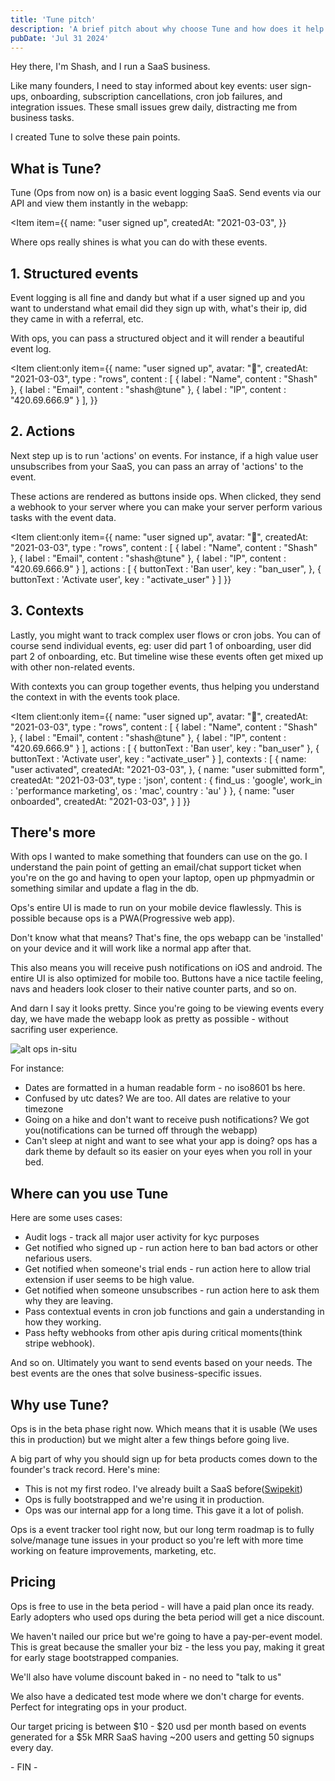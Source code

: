 ```yaml
---
title: 'Tune pitch'
description: 'A brief pitch about why choose Tune and how does it help your business'
pubDate: 'Jul 31 2024'
---
```



Hey there, I'm Shash, and I run a SaaS business.

Like many founders, I need to stay informed about key events: user sign-ups, onboarding, subscription cancellations, cron job failures, and integration issues. These small issues grew daily, distracting me from business tasks.

I created Tune to solve these pain points.

What is Tune?
--------------------

Tune (Ops from now on) is a basic event logging SaaS. Send events via our API and view them instantly in the webapp:

<Item 
  item={{
    name: "user signed up",
    createdAt: "2021-03-03",
  }}
></Item>

Where ops really shines is what you can do with these events.

1\. Structured events
---------------------

Event logging is all fine and dandy but what if a user signed up and you want to understand what email did they sign up with, what's their ip, did they came in with a referral, etc.

With ops, you can pass a structured object and it will render a beautiful event log.

<Item client:only 
  item={{
    name: "user signed up",
    avatar: "🙂",
    createdAt: "2021-03-03",
    type : "rows",
    content : [
      {
        label : "Name",
        content : "Shash"
      },
      {
        label : "Email",
        content : "shash@tune"
      },
      {
        label : "IP",
        content : "420.69.666.9"
      }
    ],
  }}
></Item>

2\. Actions
-----------

Next step up is to run 'actions' on events. For instance, if a high value user unsubscribes from your SaaS, you can pass an array of 'actions' to the event.

These actions are rendered as buttons inside ops. When clicked, they send a webhook to your server where you can make your server perform various tasks with the event data.

<Item client:only 
  item={{
    name: "user signed up",
    avatar: "🙂",
    createdAt: "2021-03-03",
    type : "rows",
    content : [
      {
        label : "Name",
        content : "Shash"
      },
      {
        label : "Email",
        content : "shash@tune"
      },
      {
        label : "IP",
        content : "420.69.666.9"
      }
    ],
    actions : [
      {
        buttonText : 'Ban user',
        key : "ban_user",
      },
      {
        buttonText : 'Activate user',
        key : "activate_user"
      }
    ]
  }}
></Item>

3\. Contexts
------------

Lastly, you might want to track complex user flows or cron jobs. You can of course send individual events, eg: user did part 1 of onboarding, user did part 2 of onboarding, etc. But timeline wise these events often get mixed up with other non-related events.

With contexts you can group together events, thus helping you understand the context in with the events took place.

<Item client:only 
  item={{
    name: "user signed up",
    avatar: "🙂",
    createdAt: "2021-03-03",
    type : "rows",
    content : [
      {
        label : "Name",
        content : "Shash"
      },
      {
        label : "Email",
        content : "shash@tune"
      },
      {
        label : "IP",
        content : "420.69.666.9"
      }
    ],
    actions : [
      {
        buttonText : 'Ban user',
        key : "ban_user"
      },
      {
        buttonText : 'Activate user',
        key : "activate_user"
      }
    ],
    contexts : [
      {
        name: "user activated",
        createdAt: "2021-03-03",
      },
      {
        name: "user submitted form",
        createdAt: "2021-03-03",
        type : 'json',
        content : {
          find_us : 'google',
          work_in : 'performance marketing',
          os : 'mac',
          country : 'au'
        }
      },
      {
        name: "user onboarded",
        createdAt: "2021-03-03",
      }
    ]
  }}
></Item>

There's more
------------

With ops I wanted to make something that founders can use on the go. I understand the pain point of getting an email/chat support ticket when you're on the go and having to open your laptop, open up phpmyadmin or something similar and update a flag in the db.

Ops's entire UI is made to run on your mobile device flawlessly. This is possible because ops is a PWA(Progressive web app).

Don't know what that means? That's fine, the ops webapp can be 'installed' on your device and it will work like a normal app after that.

This also means you will receive push notifications on iOS and android. The entire UI is also optimized for mobile too. Buttons have a nice tactile feeling, navs and headers look closer to their native counter parts, and so on.

And darn I say it looks pretty. Since you're going to be viewing events every day, we have made the webapp look as pretty as possible - without sacrifing user experience.

![alt ops in-situ](/images/pitch/ops_insitu.jpg)

For instance:

*   Dates are formatted in a human readable form - no iso8601 bs here.
*   Confused by utc dates? We are too. All dates are relative to your timezone
*   Going on a hike and don't want to receive push notifications? We got you(notifications can be turned off through the webapp)
*   Can't sleep at night and want to see what your app is doing? ops has a dark theme by default so its easier on your eyes when you roll in your bed.

Where can you use Tune
-----------------------------

Here are some uses cases:

*   Audit logs - track all major user activity for kyc purposes
*   Get notified who signed up - run action here to ban bad actors or other nefarious users.
*   Get notified when someone's trial ends - run action here to allow trial extension if user seems to be high value.
*   Get notified when someone unsubscribes - run action here to ask them why they are leaving.
*   Pass contextual events in cron job functions and gain a understanding in how they working.
*   Pass hefty webhooks from other apis during critical moments(think stripe webhook).

And so on. Ultimately you want to send events based on your needs. The best events are the ones that solve business-specific issues.

Why use Tune?
--------------------

Ops is in the beta phase right now. Which means that it is usable (We uses this in production) but we might alter a few things before going live.

A big part of why you should sign up for beta products comes down to the founder's track record. Here's mine:

*   This is not my first rodeo. I've already built a SaaS before([Swipekit](https://swipekit.app))
*   Ops is fully bootstrapped and we're using it in production.
*   Ops was our internal app for a long time. This gave it a lot of polish.

Ops is a event tracker tool right now, but our long term roadmap is to fully solve/manage tune issues in your product so you're left with more time working on feature improvements, marketing, etc.

Pricing
-------

Ops is free to use in the beta period - will have a paid plan once its ready. Early adopters who used ops during the beta period will get a nice discount.

We haven't nailed our price but we're going to have a pay-per-event model. This is great because the smaller your biz - the less you pay, making it great for early stage bootstrapped companies.

We'll also have volume discount baked in - no need to "talk to us"

We also have a dedicated test mode where we don't charge for events. Perfect for integrating ops in your product.

Our target pricing is between $10 - $20 usd per month based on events generated for a $5k MRR SaaS having ~200 users and getting 50 signups every day.

\- FIN -
